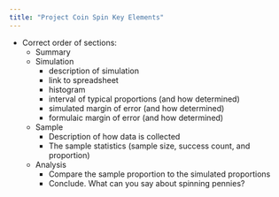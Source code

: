 ```yaml
---
title: "Project Coin Spin Key Elements"
---
```



* Correct order of sections:
    * Summary
    * Simulation
        * description of simulation
        * link to spreadsheet
        * histogram
        * interval of typical proportions (and how determined)
        * simulated margin of error (and how determined)
        * formulaic margin of error (and how determined)
    * Sample
        * Description of how data is collected
        * The sample statistics (sample size, success count, and proportion)
    * Analysis
        * Compare the sample proportion to the simulated proportions
        * Conclude. What can you say about spinning pennies?
